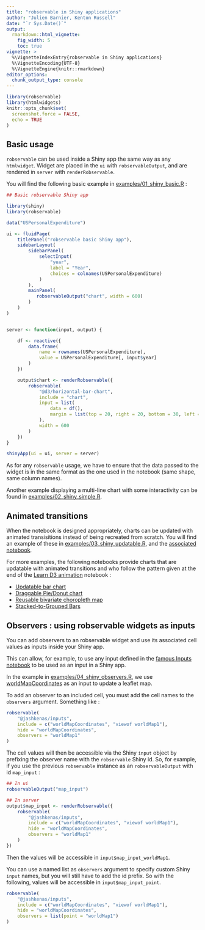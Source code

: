 ```yaml
---
title: "robservable in Shiny applications"
author: "Julien Barnier, Kenton Russell"
date: "`r Sys.Date()`"
output:
  rmarkdown::html_vignette:
    fig_width: 5
    toc: true
vignette: >
  %\VignetteIndexEntry{robservable in Shiny applications}
  %\VignetteEncoding{UTF-8}
  %\VignetteEngine{knitr::rmarkdown}
editor_options: 
  chunk_output_type: console
---
```




```r
library(robservable)
library(htmlwidgets)
knitr::opts_chunk$set(
  screenshot.force = FALSE,
  echo = TRUE
)
```


## Basic usage

`robservable` can be used inside a Shiny app the same way as any `htmlwidget`. Widget are placed in the `ui` with `robservableOutput`, and are rendered in `server` with `renderRobservable`.

You will find the following basic example in [examples/01_shiny_basic.R](https://github.com/juba/robservable/blob/master/examples/01_shiny_basic.R) :


```r
## Basic robservable Shiny app

library(shiny)
library(robservable)

data("USPersonalExpenditure")

ui <- fluidPage(
    titlePanel("robservable basic Shiny app"),
    sidebarLayout(
        sidebarPanel(
            selectInput(
                "year",
                label = "Year",
                choices = colnames(USPersonalExpenditure)
            )
        ),
        mainPanel(
           robservableOutput("chart", width = 600)
        )
    )
)


server <- function(input, output) {

    df <- reactive({
        data.frame(
            name = rownames(USPersonalExpenditure),
            value = USPersonalExpenditure[, input$year]
        )
    })

    output$chart <- renderRobservable({
        robservable(
            "@d3/horizontal-bar-chart",
            include = "chart",
            input = list(
                data = df(),
                margin = list(top = 20, right = 20, bottom = 30, left = 130)
            ),
            width = 600
        )
    })
}

shinyApp(ui = ui, server = server)
```

As for any `robservable` usage, we have to ensure that the data passed to the widget is in the same format as the one used in the notebook (same shape, same column names).

Another example displaying a multi-line chart with some interactivity can be found in [examples/02_shiny_simple.R](https://github.com/juba/robservable/blob/master/examples/02_shiny_simple.R).


## Animated transitions

When the notebook is designed appropriately, charts can be updated with animated transisitions instead of being recreated from scratch. You will find an example of these in [examples/03_shiny_updatable.R](https://github.com/juba/robservable/blob/master/examples/03_shiny_updatable.R), and the [associated notebook](https://observablehq.com/@juba/updatable-bar-chart).

For more examples, the following notebooks provide charts that are updatable with animated transitions and who follow the pattern given at the end of the [Learn D3 animation](https://observablehq.com/@d3/learn-d3-animation#chart) notebook :

- [Updatable bar chart](https://observablehq.com/@juba/updatable-bar-chart)
- [Draggable Pie/Donut chart](https://observablehq.com/@juba/draggable-pie-donut-chart)
- [Reusable bivariate choropleth map](https://observablehq.com/@juba/reusable-bivariate-choropleth)
- [Stacked-to-Grouped Bars](https://observablehq.com/@d3/stacked-to-grouped-bars)


## Observers : using robservable widgets as inputs

You can add observers to an robservable widget and use its associated cell values as inputs inside your Shiny app. 

This can allow, for example, to use any input defined in the [famous Inputs notebook](https://observablehq.com/@jashkenas/inputs) to be used as an input in a Shiny app.

In the example in [examples/04_shiny_observers.R](https://github.com/juba/robservable/blob/master/examples/04_shiny_observers.R), we use [worldMapCoordinates](https://observablehq.com/@jashkenas/inputs#worldMapCoordinates) as an input to update a leaflet map.


To add an observer to an included cell, you must add the cell names to the `observers` argument. Something like :

```r
robservable(
    "@jashkenas/inputs",
    include = c("worldMapCoordinates", "viewof worldMap1"),
    hide = "worldMapCoordinates",
    observers = "worldMap1"
)
```

The cell values will then be accessible via the Shiny `input` object by prefixing the observer name with the `robservable` Shiny id. So, for example, if you use the previous `robservable` instance as an `robservableOutput` with id `map_input` :

```r
## In ui
robservableOutput("map_input")

## In server
output$map_input <- renderRobservable({
    robservable(
        "@jashkenas/inputs",
        include = c("worldMapCoordinates", "viewof worldMap1"),
        hide = "worldMapCoordinates",
        observers = "worldMap1"
    )
})
```

Then the values will be accessible in `input$map_input_worldMap1`.

You can use a named list as `observers` argument to specify custom Shiny `input` names, but you will still have to add the id prefix. So with the following, values will be accessible in `input$map_input_point`. 

```r
robservable(
    "@jashkenas/inputs",
    include = c("worldMapCoordinates", "viewof worldMap1"),
    hide = "worldMapCoordinates",
    observers = list(point = "worldMap1")
)
```



